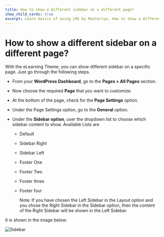 ---
title: How to show a different sidebar on a different page?
show_child_cards: true
excerpt: Learn basics of using LMS by Masteriyo. How to show a different sidebar on a different page
---

# How to show a different sidebar on a different page?

With the eLearning Theme, you can show different sidebar on a specific page. Just go through the following steps.

- From your **WordPress Dashboard**, go to the **Pages > All Pages** section.

- Now choose the required **Page** that you want to customize.

- At the bottom of the page, check for the **Page Settings** option.

- Under the Page Settings option, go to the **General** option.

- Under the **Sidebar option**, user the dropdown list to choose which sidebar content to show.
  Available Lists are
  - Default
  - Sidebar Right
  - Sidebar Left
  - Footer One
  - Footer Two
  - Footer three
  - Footer four

    Note: If you have chosen the Left Sidebar in the Layout option and you chose the Right Sidebar in the Sidebar option, then the content of the Right Sidebar   will be shown in the Left Sidebar.

It is shown in the image below:

![Sidebar](https://user-images.githubusercontent.com/109593521/183597784-e26ce600-f1d8-4a3d-b76b-84805fcec59f.png)




